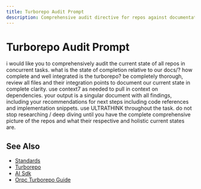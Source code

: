 ```yaml
---
title: Turborepo Audit Prompt
description: Comprehensive audit directive for repos against documentation and patterns
---
```


# Turborepo Audit Prompt

i would like you to comprehensively audit the current state of all repos in concurrent tasks. what is the state of completion relative to our docs/? how complete and well integrated is the  turborepo? be completely thorough, review all files and their integration points to document our current state in complete clarity. use context7 as needed to pull in context on dependencies. your output is a singular document with all findings, including your recommendations for next steps including code references and implementation snippets. use ULTRATHINK throughout the task. do not stop researching / deep diving until you have the complete comprehensive picture of the repos and what their respective and holistic current states are.

## See Also

- [Standards](/architecture/standards)
- [Turborepo](/tools/stack/turborepo)
- [AI Sdk](/tools/stack/ai-sdk)
- [Orpc Turborepo Guide](/tools/integrations/orpc-turborepo-guide)
